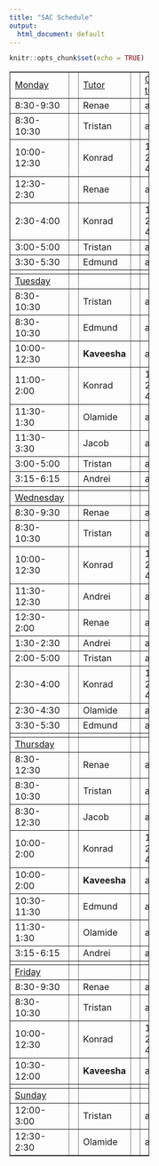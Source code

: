```yaml
---
title: "SAC Schedule"
output:
  html_document: default
---
```


```r
knitr::opts_chunk$set(echo = TRUE)
```

<table border="1" cellspacing="10" style="width:50%">
    <tr>
        <td><u>Monday</u></td>
        <td> </td>
        <td><u>Tutor</u></td>
        <td> </td>
        <td><u>Classes tutored</u></td>
    </tr>
    <tr>
        <td>8:30-9:30</td>
        <td> </td>
        <td>Renae</td>
        <td> </td>
        <td>all</td>
    </tr>
    <tr>
        <td>8:30-10:30</td>
        <td> </td>
        <td>Tristan</td>
        <td> </td>
        <td>all</td>
    </tr>
    <tr>
        <td>10:00-12:30</td>
        <td> </td>
        <td>Konrad</td>
        <td> </td>
        <td>153, 251, 431</td>
    </tr>
    <tr>
        <td>12:30-2:30</td>
        <td> </td>
        <td>Renae</td>
        <td> </td>
        <td>all</td>
    </tr>
    <tr>
        <td>2:30-4:00</td>
        <td> </td>
        <td>Konrad</td>
        <td> </td>
        <td>153, 251, 431</td>
    </tr>
    <tr>
        <td>3:00-5:00</td>
        <td> </td>
        <td>Tristan</td>
        <td> </td>
        <td>all</td>
    </tr>
    <tr>
        <td>3:30-5:30</td>
        <td> </td>
        <td>Edmund</td>
        <td> </td>
        <td>all</td>
    </tr>
    <tr>
        <td> </td>
        <td> </td>
        <td> </td>
        <td> </td>
        <td> </td>
    </tr>
    <tr>
        <td><u>Tuesday</u></td>
        <td> </td>
        <td> </td>
        <td> </td>
        <td> </td>
    </tr>
    <tr>
        <td>8:30-10:30</td>
        <td> </td>
        <td>Tristan</td>
        <td> </td>
        <td>all</td>
    </tr>
    <tr>
        <td>8:30-10:30</td>
        <td> </td>
        <td>Edmund</td>
        <td> </td>
        <td>all</td>
    </tr>
    <tr>
        <td>10:00-12:30</td>
        <td> </td>
        <td>**Kaveesha**</td>
        <td> </td>
        <td>all</td>
    </tr>
    <tr>
        <td>11:00-2:00</td>
        <td> </td>
        <td>Konrad</td>
        <td> </td>
        <td>153, 251, 431</td>
    </tr>
    <tr>
        <td>11:30-1:30</td>
        <td> </td>
        <td>Olamide</td>
        <td> </td>
        <td>all</td>
    </tr>
    <tr>
        <td>11:30-3:30</td>
        <td> </td>
        <td>Jacob</td>
        <td> </td>
        <td>all</td>
    </tr>
    <tr>
        <td>3:00-5:00</td>
        <td> </td>
        <td>Tristan</td>
        <td> </td>
        <td>all</td>
    </tr>
    <tr>
        <td>3:15-6:15</td>
        <td> </td>
        <td>Andrei</td>
        <td> </td>
        <td>all</td>
    </tr>
    <tr>
        <td> </td>
        <td> </td>
        <td> </td>
        <td> </td>
        <td> </td>
    </tr>
    <tr>
        <td><u>Wednesday</u></td>
        <td> </td>
        <td> </td>
        <td> </td>
        <td> </td>
    </tr>
    <tr>
        <td>8:30-9:30</td>
        <td> </td>
        <td>Renae</td>
        <td> </td>
        <td>all</td>
    </tr>
    <tr>
        <td>8:30-10:30</td>
        <td> </td>
        <td>Tristan</td>
        <td> </td>
        <td>all</td>
    </tr>
    <tr>
        <td>10:00-12:30</td>
        <td> </td>
        <td>Konrad</td>
        <td> </td>
        <td>153, 251, 431</td>
    </tr>
    <tr>
        <td>11:30-12:30</td>
        <td> </td>
        <td>Andrei</td>
        <td> </td>
        <td>all</td>
    </tr>
    <tr>
        <td>12:30-2:00</td>
        <td> </td>
        <td>Renae</td>
        <td> </td>
        <td>all</td>
    </tr>
    <tr>
        <td>1:30-2:30</td>
        <td> </td>
        <td>Andrei</td>
        <td> </td>
        <td>all</td>
    </tr>
    <tr>
        <td>2:00-5:00</td>
        <td> </td>
        <td>Tristan</td>
        <td> </td>
        <td>all</td>
    </tr>
    <tr>
        <td>2:30-4:00</td>
        <td> </td>
        <td>Konrad</td>
        <td> </td>
        <td>153, 251, 431</td>
    </tr>
    <tr>
        <td>2:30-4:30</td>
        <td> </td>
        <td>Olamide</td>
        <td> </td>
        <td>all</td>
    </tr>
    <tr>
        <td>3:30-5:30</td>
        <td> </td>
        <td>Edmund</td>
        <td> </td>
        <td>all</td>
    </tr>
    <tr>
        <td> </td>
        <td> </td>
        <td> </td>
        <td> </td>
        <td> </td>
    </tr>
    <tr>
        <td><u>Thursday</u></td>
        <td> </td>
        <td> </td>
        <td> </td>
        <td> </td>
    </tr>
    <tr>
        <td>8:30-12:30</td>
        <td> </td>
        <td>Renae</td>
        <td> </td>
        <td>all</td>
    </tr>
    <tr>
        <td>8:30-10:30</td>
        <td> </td>
        <td>Tristan</td>
        <td> </td>
        <td>all</td>
    </tr>
    <tr>
        <td>8:30-12:30</td>
        <td> </td>
        <td>Jacob</td>
        <td> </td>
        <td>all</td>
    </tr>
    <tr>
        <td>10:00-2:00</td>
        <td> </td>
        <td>Konrad</td>
        <td> </td>
        <td>153, 251, 431</td>
    </tr>
    <tr>
        <td>10:00-2:00</td>
        <td> </td>
        <td>**Kaveesha**</td>
        <td> </td>
        <td>all</td>
    </tr>
    <tr>
        <td>10:30-11:30</td>
        <td> </td>
        <td>Edmund</td>
        <td> </td>
        <td>all</td>
    </tr>
    <tr>
        <td>11:30-1:30</td>
        <td> </td>
        <td>Olamide</td>
        <td> </td>
        <td>all</td>
    </tr>
    <tr>
        <td>3:15-6:15</td>
        <td> </td>
        <td>Andrei</td>
        <td> </td>
        <td>all</td>
    </tr>
    <tr>
        <td> </td>
        <td> </td>
        <td> </td>
        <td> </td>
        <td> </td>
    </tr>
    <tr>
        <td><u>Friday</u></td>
        <td> </td>
        <td> </td>
        <td> </td>
        <td> </td>
    </tr>
    <tr>
        <td>8:30-9:30</td>
        <td> </td>
        <td>Renae</td>
        <td> </td>
        <td>all</td>
    </tr>
    <tr>
        <td>8:30-10:30</td>
        <td> </td>
        <td>Tristan</td>
        <td> </td>
        <td>all</td>
    </tr>
    <tr>
        <td>10:00-12:30</td>
        <td> </td>
        <td>Konrad</td>
        <td> </td>
        <td>153, 251, 431</td>
    </tr>
    <tr>
        <td>10:30-12:00</td>
        <td> </td>
        <td>**Kaveesha**</td>
        <td> </td>
        <td>all</td>
    </tr>
    <tr>
        <td> </td>
        <td> </td>
        <td> </td>
        <td> </td>
        <td> </td>
    </tr>
    <tr>
        <td><u>Sunday</u></td>
        <td> </td>
        <td> </td>
        <td> </td>
        <td> </td>
    </tr>
    <tr>
        <td>12:00-3:00</td>
        <td> </td>
        <td>Tristan</td>
        <td> </td>
        <td>all</td>
    </tr>
    <tr>
        <td>12:30-2:30</td>
        <td> </td>
        <td>Olamide</td>
        <td> </td>
        <td>all</td>
    </tr>
</table>
